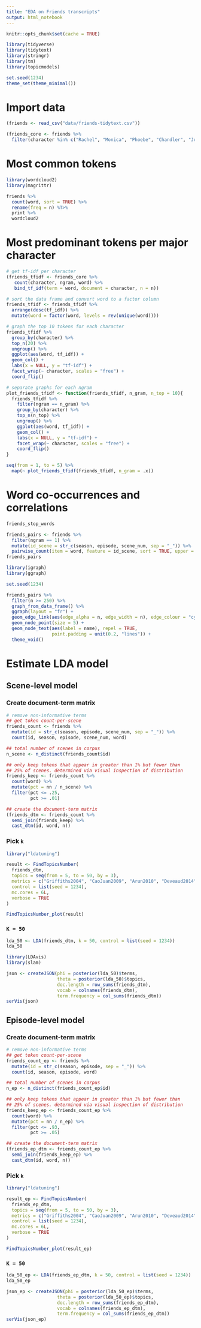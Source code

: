 ```yaml
---
title: "EDA on Friends transcripts"
output: html_notebook
---
```


```r
knitr::opts_chunk$set(cache = TRUE)
```

```r
library(tidyverse)
library(tidytext)
library(stringr)
library(tm)
library(topicmodels)

set.seed(1234)
theme_set(theme_minimal())
```

# Import data

```r
(friends <- read_csv("data/friends-tidytext.csv"))

(friends_core <- friends %>%
  filter(character %in% c("Rachel", "Monica", "Phoebe", "Chandler", "Joey", "Ross")))
```

# Most common tokens

```r
library(wordcloud2)
library(magrittr)

friends %>%
  count(word, sort = TRUE) %>%
  rename(freq = n) %T>%
  print %>%
  wordcloud2
```

# Most predominant tokens per major character

```r
# get tf-idf per character
(friends_tfidf <- friends_core %>%
   count(character, ngram, word) %>%
   bind_tf_idf(term = word, document = character, n = n))
```

```r
# sort the data frame and convert word to a factor column
friends_tfidf <- friends_tfidf %>%
  arrange(desc(tf_idf)) %>%
  mutate(word = factor(word, levels = rev(unique(word))))

# graph the top 10 tokens for each character
friends_tfidf %>%
  group_by(character) %>%
  top_n(20) %>%
  ungroup() %>%
  ggplot(aes(word, tf_idf)) +
  geom_col() +
  labs(x = NULL, y = "tf-idf") +
  facet_wrap(~ character, scales = "free") +
  coord_flip()

# separate graphs for each ngram
plot_friends_tfidf <- function(friends_tfidf, n_gram, n_top = 10){
  friends_tfidf %>%
    filter(ngram == n_gram) %>%
    group_by(character) %>%
    top_n(n_top) %>%
    ungroup() %>%
    ggplot(aes(word, tf_idf)) +
    geom_col() +
    labs(x = NULL, y = "tf-idf") +
    facet_wrap(~ character, scales = "free") +
    coord_flip()
}

seq(from = 1, to = 5) %>%
  map(~ plot_friends_tfidf(friends_tfidf, n_gram = .x))
```

# Word co-occurrences and correlations

```r
friends_stop_words

friends_pairs <- friends %>%
  filter(ngram == 1) %>%
  mutate(id_scene = str_c(season, episode, scene_num, sep = "_")) %>%
  pairwise_count(item = word, feature = id_scene, sort = TRUE, upper = FALSE)
friends_pairs
```

```r
library(igraph)
library(ggraph)

set.seed(1234)

friends_pairs %>%
  filter(n >= 250) %>%
  graph_from_data_frame() %>%
  ggraph(layout = "fr") +
  geom_edge_link(aes(edge_alpha = n, edge_width = n), edge_colour = "cyan4") +
  geom_node_point(size = 5) +
  geom_node_text(aes(label = name), repel = TRUE, 
                 point.padding = unit(0.2, "lines")) +
  theme_void()
```

# Estimate LDA model

## Scene-level model

### Create document-term matrix

```r
# remove non-informative terms
## get token count-per-scene
friends_count <- friends %>%
  mutate(id = str_c(season, episode, scene_num, sep = "_")) %>%
  count(id, season, episode, scene_num, word)

## total number of scenes in corpus
n_scene <- n_distinct(friends_count$id)

## only keep tokens that appear in greater than 1% but fewer than
## 25% of scenes. determined via visual inspection of distribution
friends_keep <- friends_count %>%
  count(word) %>%
  mutate(pct = nn / n_scene) %>%
  filter(pct <= .25,
         pct >= .01)

## create the document-term matrix
(friends_dtm <- friends_count %>%
  semi_join(friends_keep) %>%
  cast_dtm(id, word, n))
```

### Pick `k`

```r
library("ldatuning")

result <- FindTopicsNumber(
  friends_dtm,
  topics = seq(from = 5, to = 50, by = 3),
  metrics = c("Griffiths2004", "CaoJuan2009", "Arun2010", "Deveaud2014"),
  control = list(seed = 1234),
  mc.cores = 6L,
  verbose = TRUE
)

FindTopicsNumber_plot(result)
```

### `K = 50`

```r
lda_50 <- LDA(friends_dtm, k = 50, control = list(seed = 1234))
lda_50
```

```r
library(LDAvis)
library(slam)

json <- createJSON(phi = posterior(lda_50)$terms,
                   theta = posterior(lda_50)$topics,
                   doc.length = row_sums(friends_dtm),
                   vocab = colnames(friends_dtm),
                   term.frequency = col_sums(friends_dtm))
serVis(json)
```

## Episode-level model

### Create document-term matrix

```r
# remove non-informative terms
## get token count-per-scene
friends_count_ep <- friends %>%
  mutate(id = str_c(season, episode, sep = "_")) %>%
  count(id, season, episode, word)

## total number of scenes in corpus
n_ep <- n_distinct(friends_count_ep$id)

## only keep tokens that appear in greater than 1% but fewer than
## 25% of scenes. determined via visual inspection of distribution
friends_keep_ep <- friends_count_ep %>%
  count(word) %>%
  mutate(pct = nn / n_ep) %>%
  filter(pct <= .93,
         pct >= .05)

## create the document-term matrix
(friends_ep_dtm <- friends_count_ep %>%
  semi_join(friends_keep_ep) %>%
  cast_dtm(id, word, n))
```

### Pick `k`

```r
library("ldatuning")

result_ep <- FindTopicsNumber(
  friends_ep_dtm,
  topics = seq(from = 5, to = 50, by = 3),
  metrics = c("Griffiths2004", "CaoJuan2009", "Arun2010", "Deveaud2014"),
  control = list(seed = 1234),
  mc.cores = 6L,
  verbose = TRUE
)

FindTopicsNumber_plot(result_ep)
```

### `K = 50`

```r
lda_50_ep <- LDA(friends_ep_dtm, k = 50, control = list(seed = 1234))
lda_50_ep
```

```r
json_ep <- createJSON(phi = posterior(lda_50_ep)$terms,
                   theta = posterior(lda_50_ep)$topics,
                   doc.length = row_sums(friends_ep_dtm),
                   vocab = colnames(friends_ep_dtm),
                   term.frequency = col_sums(friends_ep_dtm))
serVis(json_ep)
```












